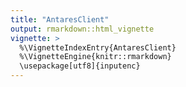 ```yaml
---
title: "AntaresClient"
output: rmarkdown::html_vignette
vignette: >
  %\VignetteIndexEntry{AntaresClient}
  %\VignetteEngine{knitr::rmarkdown}
  \usepackage[utf8]{inputenc}
---  
```

